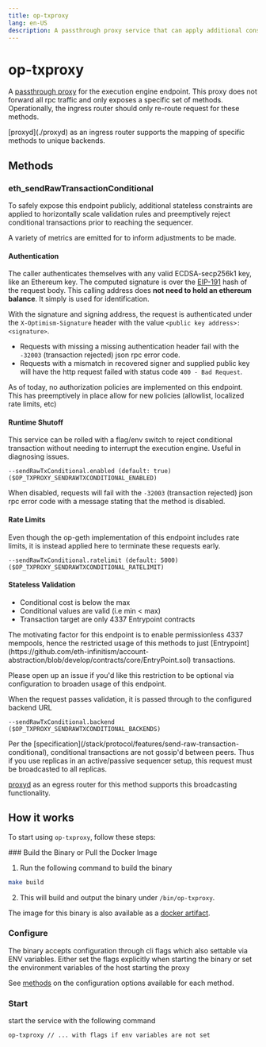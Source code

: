 ```yaml
---
title: op-txproxy
lang: en-US
description: A passthrough proxy service that can apply additional constraints on transactions prior to reaching the sequencer.
---
```



# op-txproxy

A [passthrough proxy](https://github.com/ethereum-optimism/infra/tree/main/op-txproxy) for the execution engine endpoint. This proxy does not forward all rpc traffic and only exposes a specific set of methods. Operationally, the ingress router should only re-route request for these methods.

<Callout type="info">
  [proxyd](./proxyd) as an ingress router supports the mapping of specific methods to unique backends.
</Callout>

## Methods

### **eth_sendRawTransactionConditional**

To safely expose this endpoint publicly, additional stateless constraints are applied to horizontally scale validation rules and preemptively reject conditional transactions prior to reaching the sequencer.

A variety of metrics are emitted for to inform adjustments to be made.

#### Authentication

The caller authenticates themselves with any valid ECDSA-secp256k1 key, like an Ethereum key. The computed signature is over the [EIP-191](https://eips.ethereum.org/EIPS/eip-191) hash of the request body. This calling address does **not need to hold an ethereum balance**. It simply is used for identification.

With the signature and signing address, the request is authenticated under the `X-Optimism-Signature` header with the value `<public key address>: <signature>`.

*   Requests with missing a missing authentication header fail with the `-32003` (transaction rejected) json rpc error code.
*   Requests with a mismatch in recovered signer and supplied public key will have the http request failed with status code `400 - Bad Request`.

As of today, no authorization policies are implemented on this endpoint. This has preemptively in place allow for new policies (allowlist, localized rate limits, etc)

#### Runtime Shutoff

This service can be rolled with a flag/env switch to reject conditional transaction without needing to interrupt the execution engine. Useful in diagnosing issues.

`--sendRawTxConditional.enabled (default: true) ($OP_TXPROXY_SENDRAWTXCONDITIONAL_ENABLED)`

When disabled, requests will fail with the `-32003` (transaction rejected) json rpc error code with a message stating that the method is disabled.

#### Rate Limits

Even though the op-geth implementation of this endpoint includes rate limits, it is instead applied here to terminate these requests early.

`--sendRawTxConditional.ratelimit (default: 5000) ($OP_TXPROXY_SENDRAWTXCONDITIONAL_RATELIMIT)`

#### Stateless Validation

*   Conditional cost is below the max
*   Conditional values are valid (i.e min \< max)
*   Transaction target are only 4337 Entrypoint contracts

<Callout type="info">
  The motivating factor for this endpoint is to enable permissionless 4337 mempools, hence the restricted usage of this methods to just [Entrypoint](https://github.com/eth-infinitism/account-abstraction/blob/develop/contracts/core/EntryPoint.sol) transactions.

  Please open up an issue if you'd like this restriction to be optional via configuration to broaden usage of this endpoint.
</Callout>

When the request passes validation, it is passed through to the configured backend URL

`--sendRawTxConditional.backend ($OP_TXPROXY_SENDRAWTXCONDITIONAL_BACKENDS)`


<Callout type="warning">
  Per the [specification](/stack/protocol/features/send-raw-transaction-conditional), conditional transactions are not gossip'd between peers. Thus if you use replicas in an active/passive sequencer setup, this request must be broadcasted to all replicas.

  [proxyd](./proxyd) as an egress router for this method supports this broadcasting functionality.
</Callout>

## How it works

To start using `op-txproxy`, follow these steps:

<Steps>
  ### Build the Binary or Pull the Docker Image

  1.  Run the following command to build the binary
  ```bash
  make build
  ```
  2.  This will build and output the binary under `/bin/op-txproxy`.

  The image for this binary is also available as a [docker artifact](https://us-docker.pkg.dev/oplabs-tools-artifacts/images/op-txproxy).

  ### Configure

  The binary accepts configuration through cli flags which also settable via ENV variables. Either set the flags explicitly when starting the binary or set the environment variables of the host starting the proxy

  See [methods](#methods) on the configuration options available for each method.

  ### Start

  start the service with the following command

  ```bash
  op-txproxy // ... with flags if env variables are not set
  ```
</Steps>
